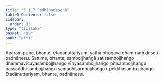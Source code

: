 ```yaml
---
title: "5.1.7 Padhānadesanā"
tableOfContents: false
sidebar:
  order: 15
type: "tipitaka"
basket: "su"
book: "pthi"
---
```



<DynamicBreadcrumb />

<Division number="151" book="pthi" bookNo="8" page="87">

<Paragraph number="311" book="pthi">
Aparaṃ pana, bhante, etadānuttariyaṃ, yathā bhagavā dhammaṃ deseti padhānesu. Sattime, bhante, sambojjhaṅgā satisambojjhaṅgo dhammavicayasambojjhaṅgo vīriyasambojjhaṅgo pītisambojjhaṅgo passaddhisambojjhaṅgo samādhisambojjhaṅgo upekkhāsambojjhaṅgo. Etadānuttariyaṃ, bhante, padhānesu.
</Paragraph>
</Division>